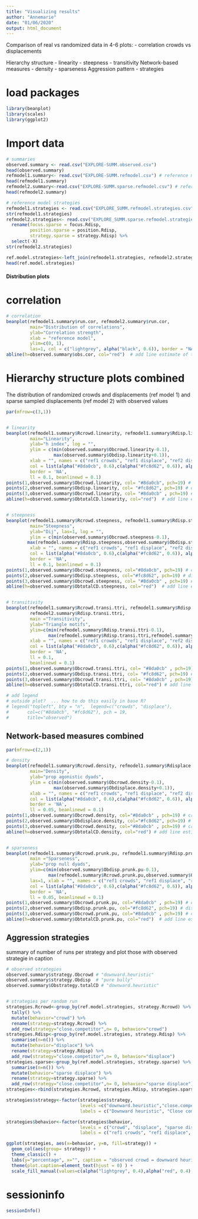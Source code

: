 ```yaml
---
title: "Visualizing results"
author: "Annemarie"
date: "01/06/2020"
output: html_document
---
```


Comparison of real vs randomized data in 4-6 plots:
- correlation crowds vs displacements

Hierarchy structure
- linearity
- steepness
- transitivity
Network-based measures
- density
- sparseness
Aggression pattern
- strategies

# load packages
```r
library(beanplot)
library(scales)
library(ggplot2)

```

# Import data
```r
# summaries
observed.summary <- read.csv("EXPLORE-SUMM.observed.csv")
head(observed.summary)
refmodel1.summary<- read.csv("EXPLORE-SUMM.refmodel.csv") # reference model 1
head(refmodel1.summary)
refmodel2.summary<-read.csv("EXPLORE-SUMM.sparse.refmodel.csv") # reference model 2
head(refmodel2.summary)

# reference model strategies
refmodel1.strategies <- read.csv("EXPLORE_SUMM.refmodel.strategies.csv") # observed
str(refmodel1.strategies)
refmodel2.strategies<- read.csv("EXPLORE_SUMM.sparse.refmodel.strategies.csv") %>%
  rename(focus.sparse = focus.Rdisp, 
         position.sparse = position.Rdisp, 
         strategy.sparse = strategy.Rdisp) %>% 
  select(-X)
str(refmodel2.strategies)

ref.model.strategies<-left_join(refmodel1.strategies, refmodel2.strategies, by="run.code")
head(ref.model.strategies)

```

#### Distribution plots

# correlation
```r
# correlation
beanplot(refmodel1.summary$run.cor, refmodel2.summary$run.cor, 
         main="Distribution of correlations", 
         ylab="Correlation strength", 
         xlab = "reference model", 
         ylim=c(0, 1),
         las=1, col = c("lightgrey", alpha("black", 0.6)), border = "NA") 
abline(h=observed.summary$obs.cor, col="red")  # add line estimate of totalDC 
```

# Hierarchy structure plots combined
The distribution of randomized crowds and displacements (ref model 1) and sparse sampled displacements (ref model 2) with observed values
```r
par(mfrow=c(3,1))


# linearity
beanplot(refmodel1.summary$Rcrowd.linearity, refmodel1.summary$Rdisp.linearity, refmodel2.summary$Rdisp.linearity, 
         main="Linearity", 
         ylab="h index", log = "",
         ylim = c(min(observed.summary$Obcrowd.linearity-0.1), 
                  max(observed.summary$Obdisp.linearity+0.1)),
         xlab = "", names = c("ref1 crowds", "ref1 displace", "ref2 displace"),
         col = list(alpha("#8da0cb", 0.6),c(alpha("#fc8d62", 0.6)), alpha("black", 0.6)), 
         border = 'NA', 
         ll = 0.1, beanlinewd = 0.1)
points(1,observed.summary$Obcrowd.linearity, col= "#8da0cb", pch=19) # crowds
points(2,observed.summary$Obdisp.linearity, col= "#fc8d62", pch=19) # displacements
points(3,observed.summary$Obcrowd.linearity, col= "#8da0cb" , pch=19) # crowds
abline(h=observed.summary$ObtotalCD.linearity, col="red")  # add line estimate of totalDC 


# steepness
beanplot(refmodel1.summary$Rcrowd.steepness, refmodel1.summary$Rdisp.steepness,refmodel2.summary$Rdisp.steepness,
         main="Steepness", 
         ylab="Dij", las=1, log = "",
         ylim = c(min(observed.summary$Obcrowd.steepness-0.1), 
        max(refmodel.summary$Rdisp.steepness,observed.summary$Obdisp.steepness+0.1)),
         xlab = "", names = c("ref1 crowds", "ref1 displace", "ref2 displace"),
         col = list(alpha("#8da0cb", 0.6),c(alpha("#fc8d62", 0.6)), alpha("black", 0.6)), 
         border = 'NA', 
         ll = 0.1, beanlinewd = 0.1)
points(1,observed.summary$Obcrowd.steepness, col="#8da0cb", pch=19) # crowds
points(2,observed.summary$Obdisp.steepness, col="#fc8d62", pch=19) # displacements
points(3,observed.summary$Obcrowd.steepness, col= "#8da0cb" , pch=19) # crowds
abline(h=observed.summary$ObtotalCD.steepness, col="red")  # add line estimate of totalDC 


# transitivity
beanplot(refmodel1.summary$Rcrowd.transi.ttri, refmodel1.summary$Rdisp.transi.ttri,
         refmodel2.summary$Rdisp.transi.ttri,
         main ="Transitivity", 
         ylab="Triangle motifs",
         ylim=c(min(refmodel.summary$Rdisp.transi.ttri-0.1), 
                max(refmodel.summary$Rdisp.transi.ttri,refmodel.summary$Rdisp.transi.ttri+0.1)),
         xlab = "", names = c("ref1 crowds", "ref1 displace", "ref2 displace"),
         col = list(alpha("#8da0cb", 0.6),c(alpha("#fc8d62", 0.6)), alpha("black", 0.6)), 
         border = 'NA', 
         ll = 0.1, 
         beanlinewd = 0.1)
points(1,observed.summary$Obcrowd.transi.ttri, col= "#8da0cb" , pch=19) # crowds
points(2,observed.summary$Obdisp.transi.ttri, col= "#fc8d62", pch=19) # displacements
points(3,observed.summary$Obcrowd.transi.ttri, col= "#8da0cb" , pch=19) # crowds
abline(h=observed.summary$ObtotalCD.transi.ttri, col="red") # add line estimate of totalDC 

# add legend 
# outside plot?  ... how to do this easily in base R?
# legend("topleft", bty = "n",  legend=c("crowds", "displace"),
#       col=c("#8da0cb", "#fc8d62"), pch = 19,
#       title="observed") 

```

## Network-based measures combined

```r
par(mfrow=c(2,1))

# density
beanplot(refmodel1.summary$Rcrowd.density, refmodel1.summary$Rdisplace.density, refmodel2.summary$Rdisplace.density,  
         main="Density", 
         ylab="prop agonistic dyads", 
         ylim = c(min(observed.summary$Obcrowd.density-0.1), 
                  max(observed.summary$Obdisplace.density+0.1)),
         xlab = "", names = c("ref1 crowds", "ref1 displace", "ref2 displace"),
         col = list(alpha("#8da0cb", 0.6),c(alpha("#fc8d62", 0.6)), alpha("black", 0.6)), 
         border = 'NA', 
         ll = 0.05, beanlinewd = 0.1)
points(1,observed.summary$Obcrowd.density, col="#8da0cb" , pch=19) # crowds
points(2,observed.summary$Obdisplace.density, col="#fc8d62", pch=19) # displacements
points(3,observed.summary$Obcrowd.density, col="#8da0cb" , pch=19) # crowds
abline(h=observed.summary$ObtotalCD.density, col="red") # add line estimate of totalDC


# sparseness
beanplot(refmodel1.summary$Rcrowd.prunk.pu, refmodel1.summary$Rdisp.prunk.pu,refmodel2.summary$Rdisp.prunk.pu,
         main ="Sparseness", 
         ylab="prop null dyads", 
         ylim=c(min(observed.summary$Obdisp.prunk.pu-0.1), 
                max(refmodel.summary$Rcrowd.prunk.pu,observed.summary$Obcrowd.prunk.pu+0.1)),
         las=1, xlab = "", names = c("ref1 crowds", "ref1 displace", "ref2 displace"),
         col = list(alpha("#8da0cb", 0.6),c(alpha("#fc8d62", 0.6)), alpha("black", 0.6)), 
         border = 'NA', 
         ll = 0.05, beanlinewd = 0.1)
points(1,observed.summary$Obcrowd.prunk.pu, col="#8da0cb" , pch=19) # crowds
points(2,observed.summary$Obdisp.prunk.pu, col="#fc8d62", pch=19) # displacements
points(3,observed.summary$Obcrowd.prunk.pu, col="#8da0cb" , pch=19) # crowds
abline(h=observed.summary$ObtotalCD.prunk.pu, col="red")  # add line estimate of totalDC 

```



## Aggression strategies
summary of number of runs per strategy and plot those with observed strategie in caption

```r
# observed strategies
observed.summary$strategy.Obcrowd # "downward.heuristic"
observed.summary$strategy.Obdisp  # "pure bully"
observed.summary$Obstrategy.totalCD # "downward.heuristic"


# strategies per random run
strategies.Rcrowd<-group_by(ref.model.strategies, strategy.Rcrowd) %>%
  tally() %>% 
  mutate(behavior="crowd") %>%
  rename(strategy=strategy.Rcrowd) %>%
  add_row(strategy="close.competitor",n= 0, behavior="crowd")
strategies.Rdisp<-group_by(ref.model.strategies, strategy.Rdisp) %>%
  summarise(n=n()) %>% 
  mutate(behavior="displace") %>%
  rename(strategy=strategy.Rdisp) %>%
  add_row(strategy="close.competitor",n= 0, behavior="displace")
strategies.sparse<-group_by(ref.model.strategies, strategy.sparse) %>%
  summarise(n=n()) %>% 
  mutate(behavior="sparse displace") %>%
  rename(strategy=strategy.sparse) %>%
  add_row(strategy="close.competitor",n= 0, behavior="sparse displace")
strategies<-rbind(strategies.Rcrowd, strategies.Rdisp, strategies.sparse)

strategies$strategy<-factor(strategies$strategy, 
                            levels =c("downward.heuristic","close.competitor","pure.bully", "pure.undefined") , 
                            labels = c("Downward heuristic", "Close competitors", "Bullying", "Undefined") )

strategies$behavior<-factor(strategies$behavior, 
                            levels = c("crowd", "displace", "sparse displace"),
                            labels = c("ref1 crowds", "ref1 displace", "ref2 displace"))

ggplot(strategies, aes(x=behavior, y=n, fill=strategy)) +
  geom_col(aes(group= strategy)) +
  theme_classic() +
  labs(y="percentage", x="", caption = "observed crowd = downward heuristic \nobserved displace = bullying \nobserved pooled = downward heuristic") +
  theme(plot.caption=element_text(hjust = 0) ) +
  scale_fill_manual(values=c(alpha("lightgrey", 0.4),alpha("red", 0.4), alpha("blue", 0.4), alpha("black", 0.6)))  

```



# sessioninfo
```r
sessionInfo()
```
